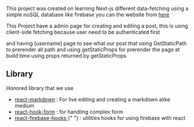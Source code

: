 This project was created on learning Next-js different data-fetching using a simple noSQL database like firebase
you can the website from [here]("https://next-firebase-typescript.vercel.app/")

This Project have a admin page for creating and editing a post, this is using client-side fetching because user need to be authenticated first

and having [username] page to see what our post that using GetStaticPath to prerender all path and using getStaticProps for prerender the page at build time using props returned by getStaticProps

## Library

Honored library that we use

<ul>
  <li>
    <a href="https://www.npmjs.com/package/react-markdown">react-markdown</a> :
    For live editing and creating a markdown alike medium
  </li>
  <li>
    <a href="https://react-hook-form.com/">react-hook-form</a> : for handling
    complex form
  </li>
  <li>
    <a href="https://www.npmjs.com/package/react-firebase-hooks">
      react-firebase-hooks
    </a>{" "}
    : utilities hooks for using firebase with react
  </li>
</ul>
